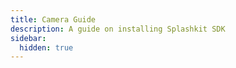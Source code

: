 ```yaml
---
title: Camera Guide
description: A guide on installing Splashkit SDK
sidebar:
  hidden: true
---
```





<CardGrid stagger>

<LinkCard
    title="Using the Splashkit Camera"
    description="Written by Andrew Cain and others on Aug 16 2018 "
    href="/guides/camera/about-camera/"
/>

</CardGrid>

